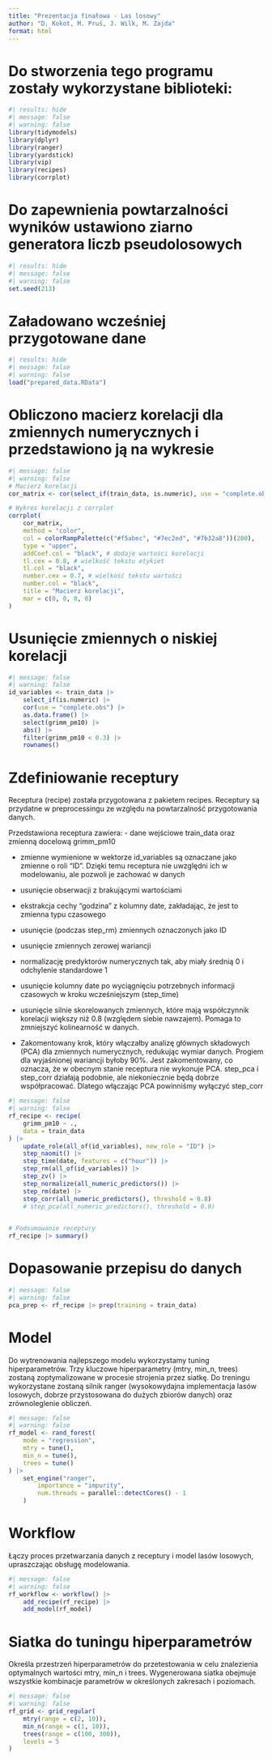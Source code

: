 ```yaml
---
title: "Prezentacja finałowa - Las losowy"
author: "D. Kokot, M. Pruś, J. Wilk, M. Zajda"
format: html
---
```

# Do stworzenia tego programu zostały wykorzystane biblioteki:
```r
#| results: hide
#| message: false
#| warning: false
library(tidymodels)
library(dplyr)
library(ranger)
library(yardstick)
library(vip)
library(recipes)
library(corrplot)
```


# Do zapewnienia powtarzalności wyników ustawiono ziarno generatora liczb pseudolosowych

```r
#| results: hide
#| message: false
#| warning: false
set.seed(213)
```

# Załadowano wcześniej przygotowane dane
```r
#| results: hide
#| message: false
#| warning: false
load("prepared_data.RData")
```

# Obliczono macierz korelacji dla zmiennych numerycznych i przedstawiono ją na wykresie
```r
#| message: false
#| warning: false
# Macierz korelacji
cor_matrix <- cor(select_if(train_data, is.numeric), use = "complete.obs")

# Wykres korelacji z corrplot
corrplot(
    cor_matrix,
    method = "color", 
    col = colorRampPalette(c("#f5abec", "#7ec2ed", "#7b32a8"))(200),
    type = "upper", 
    addCoef.col = "black", # dodaje wartości korelacji
    tl.cex = 0.8, # wielkość tekstu etykiet
    tl.col = "black",
    number.cex = 0.7, # wielkość tekstu wartości
    number.col = "black",
    title = "Macierz korelacji",
    mar = c(0, 0, 0, 0)
)
```
# Usunięcie zmiennych o niskiej korelacji
```r
#| message: false
#| warning: false
id_variables <- train_data |>
    select_if(is.numeric) |>
    cor(use = "complete.obs") |>
    as.data.frame() |>
    select(grimm_pm10) |>
    abs() |>
    filter(grimm_pm10 < 0.3) |>
    rownames()
```

# Zdefiniowanie receptury
Receptura (recipe) została przygotowana z pakietem recipes. Receptury są przydatne w preprocessingu ze względu na powtarzalność przygotowania danych. 

Przedstawiona receptura zawiera:
- dane wejściowe train_data oraz zmienną docelową grimm_pm10

- zmienne wymienione w wektorze id_variables są oznaczane jako zmienne o roli "ID". Dzięki temu receptura nie uwzględni ich w modelowaniu, ale pozwoli je zachować w danych

- usunięcie obserwacji z brakującymi wartościami

- ekstrakcja cechy "godzina" z kolumny date, zakładając, że jest to zmienna typu czasowego

- usunięcie (podczas step_rm) zmiennych oznaczonych jako ID 

- usunięcie zmiennych zerowej wariancji

- normalizację predyktorów numerycznych tak, aby miały średnią 0 i odchylenie standardowe 1

- usunięcie kolumny date po wyciągnięciu potrzebnych informacji czasowych w kroku wcześniejszym (step_time)

- usunięcie silnie skorelowanych zmiennych, które mają współczynnik korelacji większy niż 0.8 (względem siebie nawzajem). Pomaga to zmniejszyć kolinearność w danych.

- Zakomentowany krok, który włączałby analizę głównych składowych (PCA) dla zmiennych numerycznych, redukując wymiar danych. Progiem dla wyjaśnionej wariancji byłoby 90%. Jest zakomentowany, co oznacza, że w obecnym stanie receptura nie wykonuje PCA. step_pca i step_corr działają podobnie, ale niekoniecznie będą dobrze współpracować. Dlatego włączając PCA powinniśmy wyłączyć step_corr

```r
#| message: false
#| warning: false
rf_recipe <- recipe(
    grimm_pm10 ~ .,
    data = train_data
) |>
    update_role(all_of(id_variables), new_role = "ID") |>
    step_naomit() |>
    step_time(date, features = c("hour")) |>
    step_rm(all_of(id_variables)) |>
    step_zv() |>
    step_normalize(all_numeric_predictors()) |>
    step_rm(date) |>
    step_corr(all_numeric_predictors(), threshold = 0.8) 
    # step_pca(all_numeric_predictors(), threshold = 0.9)

    
# Podsumowanie receptury
rf_recipe |> summary()
```



# Dopasowanie przepisu do danych
```r
#| message: false
#| warning: false
pca_prep <- rf_recipe |> prep(training = train_data)
```


<!-- # Wyciągnięcie zmiennych po PCA
pca_vars <- tidy(pca_prep, number = 5) # Zakładamy, że `step_pca` jest piątym krokiem  

# Podsumowanie
pca_removed <- pca_vars |>
    filter(terms != "") |> # Filtrujemy tylko istotne składowe
    select(component, terms) # Składowa i odpowiadające zmienne

# Wyświetlenie zmiennych powiązanych z każdą składową
print(pca_removed)
 -->

# Model
Do wytrenowania najlepszego modelu wykorzystamy tuning hiperparametrów. Trzy kluczowe hiperparametry (mtry, min_n, trees) zostaną zoptymalizowane w procesie strojenia przez siatkę.
Do treningu wykorzystane zostaną silnik ranger (wysokowydajna implementacja lasów losowych, dobrze przystosowana do dużych zbiorów danych) oraz zrównoleglenie obliczeń.
```r
#| message: false
#| warning: false
rf_model <- rand_forest(
    mode = "regression",
    mtry = tune(),
    min_n = tune(),
    trees = tune()
) |>
    set_engine("ranger",
        importance = "impurity",
        num.threads = parallel::detectCores() - 1
    )
```

# Workflow
Łączy proces przetwarzania danych z receptury i model lasów losowych, upraszczając obsługę modelowania.
```r
#| message: false
#| warning: false
rf_workflow <- workflow() |>
    add_recipe(rf_recipe) |>
    add_model(rf_model)
```

# Siatka do tuningu hiperparametrów
Określa przestrzeń hiperparametrów do przetestowania w celu znalezienia optymalnych wartości mtry, min_n i trees.
Wygenerowana siatka obejmuje wszystkie kombinacje parametrów w określonych zakresach i poziomach.
```r
#| message: false
#| warning: false
rf_grid <- grid_regular(
    mtry(range = c(2, 10)),
    min_n(range = c(1, 10)),
    trees(range = c(100, 300)),
    levels = 5
)
```

<!--
# Control settings to display progress and collect metrics
control <- control_grid(verbose = TRUE, save_pred = TRUE, parallel_over = "everything")

# Cross-validation, Stratify to balance distribution
cv_folds <- vfold_cv(train_data, v = 5, strata = grimm_pm10)

rf_res <- rf_workflow |>
    tune_grid(
        resamples = cv_folds,
        grid = rf_grid,
        control = control
    )

# Select the best model based on RMSE
best_rf <- rf_res |>
    select_best(metric = "rmse")

# Finalize the workflow with the best hyperparameters
rf_fit <- rf_workflow |>
    finalize_workflow(best_rf) |>
    fit(data = train_data)

# Generate and visualize variable importance
vip(rf_fit$fit$fit, num_features = 10)

# Save the final model
save(rf_fit, file = "rf_fit.RData")

# Predictions on test data
predictions <- rf_fit |>
    predict(new_data = test_data) |>
    bind_cols(test_data)

# Evaluate the model performance
model_metrics <- predictions |>
    metrics(truth = grimm_pm10, estimate = .pred)

print(model_metrics)

# Plot predictions vs truth
predictions |>
    ggplot(aes(x = grimm_pm10, y = .pred)) +
    geom_point(alpha = 0.6, color = "#00a2ff") +
    geom_abline(slope = 1, intercept = 0, color = "#63438b", linetype = "dashed") +
    labs(
        title = "Predictions vs. Truth",
        x = "Truth (Actual Values)",
        y = "Predictions"
    ) +
    geom_abline(slope = 0.5, intercept = 0, color = "#63438b", linetype = "dashed") +
    labs(
        title = "Predictions vs. Truth",
        x = "Truth (Actual Values)",
        y = "Predictions"
    ) +
    geom_abline(slope = 2, intercept = 0, color = "#63438b", linetype = "dashed") +
    labs(
        title = "Predictions vs. Truth",
        x = "Truth (Actual Values)",
        y = "Predictions"
    ) +
    theme_minimal()

# Save the predictions and workflow
save(predictions, file = "predictions.RData")
save(rf_workflow, file = "rf_workflow.RData")


# PCA
#   <chr>   <chr>          <dbl>
# 1 rmse    standard       6.40
# 2 rsq     standard       0.964
# 3 mae     standard       4.58

# Corr
#   .metric .estimator .estimate
#   <chr>   <chr>          <dbl>
# 1 rmse    standard       6.30
# 2 rsq     standard       0.965
# 3 mae     standard       4.73 -->
